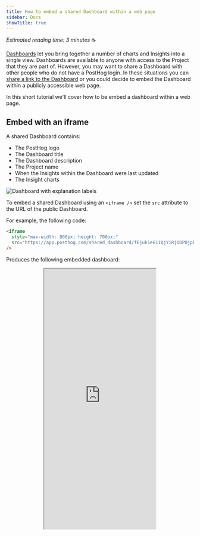 ```yaml
---
title: How to embed a shared Dashboard within a web page
sidebar: Docs
showTitle: true
---
```


_Estimated reading time: 3 minutes_ ☕

[Dashboards](/docs/user-guides/dashboards) let you bring together a number of charts and Insights into a single view. Dashboards are available to anyone with access to the Project that they are part of. However, you may want to share a Dashboard with other people who do not have a PostHog login. In these situations you can [share a link to the Dashboard](/docs/user-guides/dashboards#send-or-share-a-dashboard) or you could decide to embed the Dashboard within a publicly accessible web page.

In this short tutorial we'll cover how to be embed a dashboard within a web page.

## Embed with an iframe

A shared Dashboard contains:

- The PostHog logo
- The Dashboard title
- The Dashboard description
- The Project name
- When the Insights within the Dashboard were last updated
- The Insight charts

![Dashboard with explanation labels](../../images/user-guides/dashboards/shared-dashboard-overview.png)

To embed a shared Dashboard using an `<iframe />` set the `src` attribute to the URL of the public Dashboard.

For example, the following code:

```html
<iframe
  style="max-width: 800px; height: 700px;"
  src="https://app.posthog.com/shared_dashboard/fEjuk1e61iQjYiRjODPDjpbsyhIfpg"
/>
```

Produces the following embedded dashboard:

<center>
  <iframe
    style="max-width: 800px; height: 700px;"
    src="https://app.posthog.com/shared_dashboard/fEjuk1e61iQjYiRjODPDjpbsyhIfpg"
  />
</center>
